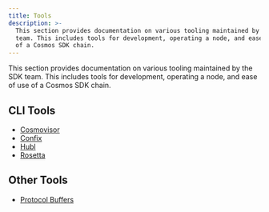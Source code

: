 ```yaml
---
title: Tools
description: >-
  This section provides documentation on various tooling maintained by the SDK
  team. This includes tools for development, operating a node, and ease of use
  of a Cosmos SDK chain.
---
```


This section provides documentation on various tooling maintained by the SDK team.
This includes tools for development, operating a node, and ease of use of a Cosmos SDK chain.

## CLI Tools

* [Cosmovisor](/docs/sdk/v0.50/build/tooling/cosmovisor)
* [Confix](/docs/sdk/v0.50/build/tooling/confix)
* [Hubl](/docs/sdk/v0.50/build/tooling/hubl)
* [Rosetta](https://docs.cosmos.network/main/run-node/rosetta)

## Other Tools

* [Protocol Buffers](/docs/sdk/v0.50/build/tooling/protobuf)
